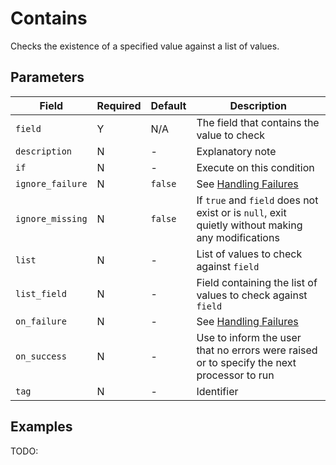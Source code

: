 
# Contains

<Synopsis>
Checks the existence of a specified value against a list of values.
</Synopsis>

## Parameters

|Field|Required|Default|Description|
|---|---|---|---|
|`field`|Y|N/A|The field that contains the value to check|
|`description`|N|-|Explanatory note|
|`if`|N|-|Execute on this condition|
|`ignore_failure`|N|`false`|See [Handling Failures](../handling-failures.mdx)|
|`ignore_missing`|N|`false`|If `true` and `field` does not exist or is `null`, exit quietly without making any modifications|
|`list`|N|-|List of values to check against `field`|
|`list_field`|N|-|Field containing the list of values to check against `field`|
|`on_failure`|N|-|See [Handling Failures](../handling-failures.mdx)|
|`on_success`|N|-|Use to inform the user that no errors were raised or to specify the next processor to run|
|`tag`|N|-|Identifier|

## Examples

TODO:

